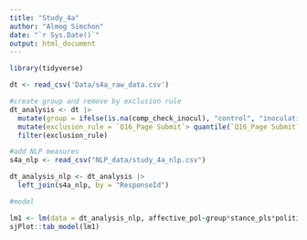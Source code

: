 ---
title: "Study_4a"
author: "Almog Simchon"
date: "`r Sys.Date()`"
output: html_document
---

```{r , message=FALSE, warning==FALSE}
library(tidyverse)

dt <- read_csv('Data/s4a_raw_data.csv')

#create group and remove by exclusion rule
dt_analysis <- dt |> 
  mutate(group = ifelse(is.na(comp_check_inocul), "control", "inoculation")) |> 
  mutate(exclusion_rule = `Q16_Page Submit`> quantile(`Q16_Page Submit`, 0.5)*0.5) |> 
  filter(exclusion_rule)

#add NLP measures
s4a_nlp <- read_csv("NLP_data/study_4a_nlp.csv")

dt_analysis_nlp <- dt_analysis |> 
  left_join(s4a_nlp, by = "ResponseId")

#model

lm1 <- lm(data = dt_analysis_nlp, affective_pol~group*stance_pls*politic)
sjPlot::tab_model(lm1)

```

